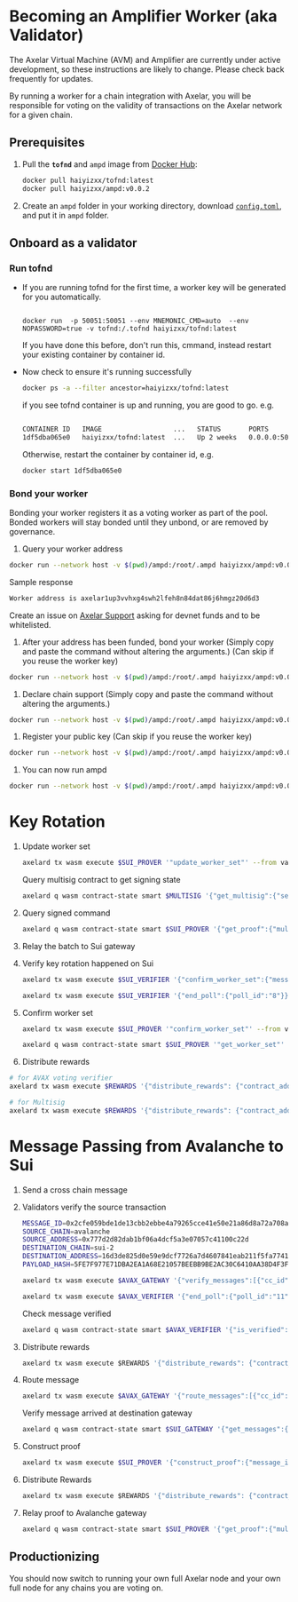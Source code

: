 # Becoming an Amplifier Worker (aka Validator)


<Callout>The Axelar Virtual Machine (AVM) and Amplifier are currently under active development, so these instructions are likely to change. Please check back frequently for updates.</Callout>

By running a worker for a chain integration with Axelar, you will be responsible for voting on the validity of transactions on the Axelar network for a given chain.

## Prerequisites

1. Pull the **`tofnd`** and `ampd` image from [Docker Hub](https://hub.docker.com/):
    ```bash
    docker pull haiyizxx/tofnd:latest
    docker pull haiyizxx/ampd:v0.0.2
    ```
1. Create an `ampd` folder in your working directory, download [`config.toml`](https://file.notion.so/f/f/8f1eb2f6-501d-4ae8-bd56-d35b21d3750f/a9bc03f8-a772-41bb-ad17-4f1b650f18ca/config.toml?id=6a8ec351-527a-467e-ab81-abc7ee8a9950&table=block&spaceId=8f1eb2f6-501d-4ae8-bd56-d35b21d3750f&expirationTimestamp=1705082400000&signature=qeG1WvtWM640SjvpYwg3ZMcBgEpCbIq2gUO1diGYbVQ&downloadName=config.toml), and put it in `ampd` folder.

## Onboard as a validator

### Run tofnd

- If you are running tofnd for the first time, a worker key will be generated for you automatically.

    ```docker

    docker run  -p 50051:50051 --env MNEMONIC_CMD=auto  --env NOPASSWORD=true -v tofnd:/.tofnd haiyizxx/tofnd:latest
    ```

    If you have done this before, don't run this, cmmand, instead restart your existing container by container id.

- Now check to ensure it's running successfully

  ```bash
  docker ps -a --filter ancestor=haiyizxx/tofnd:latest
  ```

  if you see tofnd container is up and running, you are good to go.
  e.g.

  ```bash

  CONTAINER ID   IMAGE                  ...   STATUS       PORTS
  1df5dba065e0   haiyizxx/tofnd:latest  ...   Up 2 weeks   0.0.0.0:50051->50051/tcp
  ```

  Otherwise, restart the container by container id, e.g.

  ```bash
  docker start 1df5dba065e0
  ```

### Bond your worker
Bonding your worker registers it as a voting worker as part of the pool. Bonded workers will stay bonded until they unbond, or are removed by governance.

1. Query your worker address

```bash
docker run --network host -v $(pwd)/ampd:/root/.ampd haiyizxx/ampd:v0.0.2 worker-address
```

Sample response

```bash
Worker address is axelar1up3vvhxg4swh2lfeh8n84dat86j6hmgz20d6d3
```

Create an issue on [Axelar Support](https://github.com/axelarnetwork/support) asking for devnet funds and to be whitelisted.

1.  After your address has been funded, bond your worker
    (Simply copy and paste the command without altering the arguments.)
    (Can skip if you reuse the worker key)

```bash
docker run --network host -v $(pwd)/ampd:/root/.ampd haiyizxx/ampd:v0.0.2 bond-worker "axelar15xkahjmdkxu9jm63nlfff5kczkye5nj53f29d26ktqrc9nk8sy6srcwxyy" "validators" 100 "uamplifier"
```

1. Declare chain support
   (Simply copy and paste the command without altering the arguments.)

```bash
docker run --network host -v $(pwd)/ampd:/root/.ampd haiyizxx/ampd:v0.0.2 declare-chain-support  "axelar15xkahjmdkxu9jm63nlfff5kczkye5nj53f29d26ktqrc9nk8sy6srcwxyy" "validators" "sui-2" "avalanche"
```

1. Register your public key
   (Can skip if you reuse the worker key)

```bash
docker run --network host -v $(pwd)/ampd:/root/.ampd haiyizxx/ampd:v0.0.2 register-public-key
```

1. You can now run ampd

```bash
docker run --network host -v $(pwd)/ampd:/root/.ampd haiyizxx/ampd:v0.0.2
```

# Key Rotation

1. Update worker set
    ```bash
    axelard tx wasm execute $SUI_PROVER '"update_worker_set"' --from validator --gas auto --gas-adjustment 2
    ```

    Query multisig contract to get signing state

    ```bash
    axelard q wasm contract-state smart $MULTISIG '{"get_multisig":{"session_id":"12"}}'
    ```
1. Query signed command

    ```bash
    axelard q wasm contract-state smart $SUI_PROVER '{"get_proof":{"multisig_session_id":"12"}}'
    ```
1. Relay the batch to Sui gateway
1. Verify key rotation happened on Sui
    ```bash
    axelard tx wasm execute $SUI_VERIFIER '{"confirm_worker_set":{"message_id":"9RSAJtcr5z4wJte5nzdmhLHjWzzNegvHECfpWJ3FwUTs:0","new_operators":{"weights_by_addresses":[["021c4f23e560c7fe709dfc9d21564c50ae7d47849564b9c3321c38a8ad1b94d30d","1"],["023054b468b4d9e85144225705aa5dd06e46226a12aae6e854b16046df272145f3","1"],["026fa53253c4e5ca8ba71690470c887686f865fadb49430c2e95dfcc3a864e0c8c","1"],["027561c44dd85e1f08a99f4da41af912fc6a4986a431b3209cf1c8ecdb77609aae","1"],["02d3eef76c31694945e855423b1d7244d80dbbd04c2dbe707f3f4ec9bdcfe88950","1"],["02fdf3916dd87dc1357cd27c9d3ec302bb1a4e331decde00f7479db12c3bc9c96e","1"],["030d47294351c4800e804281e7e24d7fad7b3a53c666958fa5bdcf071a927f78df","1"],["03b36f52c88d68db7fb1a39d1c6a298dbf6936c8c73f8c7d3986145a13b7993744","1"],["03faa1ac20735bdc5647390f9bb9a763d139c284720bb05b46e8db54ca77059d7d","1"]], "threshold":"5"}}}' --from validator --gas auto --gas-adjustment 2
    ```
    ```bash
    axelard tx wasm execute $SUI_VERIFIER '{"end_poll":{"poll_id":"8"}}' --from validator --gas auto --gas-adjustment 2
    ```
1. Confirm worker set
    ```bash
    axelard tx wasm execute $SUI_PROVER '"confirm_worker_set"' --from validator --gas auto --gas-adjustment 2
    ```
    ```bash
    axelard q wasm contract-state smart $SUI_PROVER '"get_worker_set"'
    ```
1. Distribute rewards
  ```bash
  # for AVAX voting verifier
  axelard tx wasm execute $REWARDS '{"distribute_rewards": {"contract_address": "'$SUI_VERIFIER'", "epoch_count":1000}}' --from validator --gas auto --gas-adjustment 2

  # for Multisig
  axelard tx wasm execute $REWARDS '{"distribute_rewards": {"contract_address": "'$MULTISIG'", "epoch_count":2000}}' --from validator --gas auto --gas-adjustment 2
  ```

# Message Passing from Avalanche to Sui

1. Send a cross chain message
1. Validators verify the source transaction
    ```bash
    MESSAGE_ID=0x2cfe059bde1de13cbb2ebbe4a79265cce41e50e21a86d8a72a708a9a1cabd9a1:0
    SOURCE_CHAIN=avalanche
    SOURCE_ADDRESS=0x777d2d82dab1bf06a4dcf5a3e07057c41100c22d
    DESTINATION_CHAIN=sui-2
    DESTINATION_ADDRESS=16d3de825d0e59e9dcf7726a7d4607841eab211f5fa7741a7c44d6453fe38545
    PAYLOAD_HASH=5FE7F977E71DBA2EA1A68E21057BEEBB9BE2AC30C6410AA38D4F3FBE41DCFFD2
    ```

    ```bash
    axelard tx wasm execute $AVAX_GATEWAY '{"verify_messages":[{"cc_id":{"chain":"avalanche","id":"'$MESSAGE_ID'"}, "source_address":"'$SOURCE_ADDRESS'","destination_chain":"'$DESTINATION_CHAIN'","destination_address":"'$DESTINATION_ADDRESS'","payload_hash":"'$PAYLOAD_HASH'"}]}' --from validator --gas auto --gas-adjustment 2

    ```

    ```bash
    axelard tx wasm execute $AVAX_VERIFIER '{"end_poll":{"poll_id":"11"}}' --from validator --gas auto --gas-adjustment 2
    ```

    Check message verified

    ```bash
    axelard q wasm contract-state smart $AVAX_VERIFIER '{"is_verified":{"messages":[{"cc_id":{"chain":"avalanche","id":"'$MESSAGE_ID'"},"source_address":"'$SOURCE_ADDRESS'","destination_chain":"'$DESTINATION_CHAIN'","destination_address":"'$DESTINATION_ADDRESS'","payload_hash":"'$PAYLOAD_HASH'"}]}}'

    ```
3. Distribute rewards
    ```jsx
    axelard tx wasm execute $REWARDS '{"distribute_rewards": {"contract_address": "'$AVAX_VERIFIER'", "epoch_count":1000}}' --from validator --gas auto --gas-adjustment 2
    ```
4. Route message
    ```bash
    axelard tx wasm execute $AVAX_GATEWAY '{"route_messages":[{"cc_id":{"chain":"avalanche","id":"'$MESSAGE_ID'"}, "source_address":"'$SOURCE_ADDRESS'","destination_chain":"'$DESTINATION_CHAIN'","destination_address":"'$DESTINATION_ADDRESS'","payload_hash":"'$PAYLOAD_HASH'"}]}' --from validator --gas auto --gas-adjustment 2
    ```

    Verify message arrived at destination gateway

    ```bash
    axelard q wasm contract-state smart $SUI_GATEWAY '{"get_messages":{"message_ids":[{"chain":"avalanche","id":"'$MESSAGE_ID'"}]}}'
    ```
1. Construct proof
    ```bash
    axelard tx wasm execute $SUI_PROVER '{"construct_proof":{"message_ids":["avalanche:'$MESSAGE_ID'"]}}' --from validator --gas auto --gas-adjustment 2
    ```
1. Distribute Rewards
    ```jsx
    axelard tx wasm execute $REWARDS '{"distribute_rewards": {"contract_address": "'$MULTISIG'", "epoch_count":1000}}' --from validator --gas auto --gas-adjustment 2
    ```
1. Relay proof to Avalanche gateway
    ```bash
    axelard q wasm contract-state smart $SUI_PROVER '{"get_proof":{"multisig_session_id":"13"}}'
    ```


## Productionizing
You should now switch to running your own full Axelar node and your own full node for any chains you are voting on.